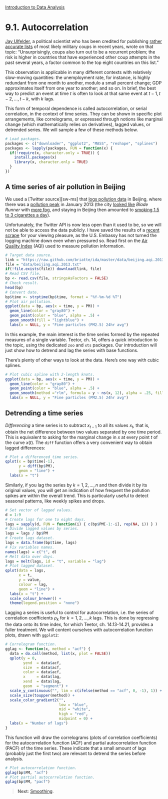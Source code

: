 <style>@import url(style.css);</style>
[Introduction to Data Analysis](index.html "Course index")

# 9.1. Autocorrelation

[Jay Ulfelder][ju], a political scientist who has been credited for publishing [rather accurate lists][fp] of most likely military coups in recent years, wrote on that topic: "Unsurprisingly, coups also turn out to be a recurrent problem; the risk is higher in countries that have experienced other coup attempts in the past several years, a factor common to the top eight countries on this list."

[ju]: https://dartthrowingchimp.wordpress.com/
[fp]: http://blog.foreignpolicy.com/posts/2013/03/25/stats_junkie_successfully_predicts_african_coup_again

This observation is applicable in many different contexts with relatively slow-moving quantities: the unemployment rate, for instance, is highly redundant from one month to another, modulo a small percent change; GDP approximates itself from one year to another; and so on. In brief, the best way to predict an event at time $t$ is often to look at that same event at $t-1, t - 2, ..., t - k$, with $k$ lags.

This form of temporal dependence is called autocorrelation, or serial correlation, in the context of time series. They can be shown in specific plot arrangements, like correlograms, or expressed through notions like marginal change (which mathematically relies on derivatives), lagged values, or detrended series. We will sample a few of these methods below.

```r
# Load packages.
packages <- c("downloader", "ggplot2", "MASS", "reshape", "splines")
packages <- lapply(packages, FUN = function(x) {
  if(!require(x, character.only = TRUE)) {
    install.packages(x)
    library(x, character.only = TRUE)
  }
})
```

## A time series of air pollution in Beijing

We used a [Twitter source][sw-ms] that [logs pollution data][bc-tap-1] in Beijing, where there was a [pollution peak][bc-tap-2] in January 2013 (the city [looked like][bj] *Blade Runner* with [more fog][ss], and staying in Beijing then amounted to [smoking 1.5 to 3 cigarettes a day][ss-smok]).

[bc-tap-1]: http://brainchronicle.blogspot.co.uk/2012/07/twitter-analysis-of-air-pollution-in.html
[bc-tap-2]: http://brainchronicle.blogspot.fr/2013/01/air-quality-analysis-from-beijing.html
[bj]: http://kateoplis.tumblr.com/post/40555052298/nope-this-is-not-a-still-from-blade-runner-its
[ss]: http://simplystatistics.org/2013/01/14/welcome-to-the-smog-ocalypse/
[ss-smok]: http://simplystatistics.org/2011/12/14/smoking-is-a-choice-breathing-is-not/

Unfortunately, the Twitter API is now less open than it used to be, so we will not be able to access the data publicly. I have saved the results of a [recent scrape][beijing-scraper] for your viewing pleasure, as the U.S. Embassy has not turned the logging machine down even when pressured so. Read first on the [Air Quality Index][aqi] (AQI) used to measure pollution information.

[beijing-scraper]: 9_twitter.R
[aqi]: http://airnow.gov/index.cfm?action=aqibasics.aqi

```r
# Target data source.
link = "https://raw.github.com/briatte/ida/master/data/beijing.aqi.2013.txt"
file = "data/beijing.aqi.2013.txt"
if(!file.exists(file)) download(link, file)
# Read CSV file.
bp <- read.csv(file, stringsAsFactors = FALSE)
# Check result.
head(bp)
# Convert date.
bp$time <- strptime(bp$time, format = "%Y-%m-%d %T")
# Plot air pollution.
ggplot(data = bp, aes(x = time, y = PM)) +
  geom_line(color = "gray80") +
  geom_point(color = "blue", alpha = .5) +
  geom_smooth(fill = "lightblue") +
  labs(x = NULL, y = "Fine particles (PM2.5) 24hr avg")
```

In this example, the main interest is the time series formed by the repeated measures of a single variable. Teetor, ch. 14, offers a quick introduction to the topic, using the dedicated `zoo` and `xts` packages. Our introduction will just show how to detrend and lag the series with base functions.

There's plenty of other ways to look at the data. Here's one way with cubic splines.

```r
# Plot cubic spline with 2-length knots.
ggplot(data = bp, aes(x = time, y = PM)) +
  geom_line(color = "gray80") +
  geom_point(color = "blue", alpha = .5) +
  geom_smooth(method ="rlm", formula = y ~ ns(x, 12), alpha = .25, fill = "lightblue") +
  labs(x = NULL, y = "Fine particles (PM2.5) 24hr avg")
```

## Detrending a time series

_Differencing_ a time series is to subtract $x_{t-1}$ to all its values $x_{t}$, that is, obtain the net difference between two values separated by one time period. This is equivalent to asking for the marginal change in $x$ at every point $t$ of the curve $x(t)$. The `diff` function offers a very convenient way to obtain lagged differences:

```r
# Plot a differenced time series.
qplot(x = bp$time[-1], 
      y = diff(bp$PM), 
      geom = "line") + 
  labs(x = "t")
```

Similarly, if you lag the series by $k = 1, 2, ..., n$ and then divide it by its original values, you will get an indication of how frequent the pollution spikes are within the overall trend. This is particularly useful to detect seasonal patterns, like weekly spikes and drops.

```r
# Set vector of lagged values.
d = 1:9
# Create lags for one to eight days.
lags = sapply(d, FUN = function(i) { c(bp$PM[-1:-i], rep(NA, i)) } )
# Divide lagged values by series.
lags = lags / bp$PM
# Create lags dataset.
lags = data.frame(bp$time, lags)
# Fix variables names.
names(lags) = c("t", d)
# Melt data over days.
lags = melt(lags, id = "t", variable = "lag")
# Plot lagged dataset.
qplot(data = lags,
      x = t,
      y = value,
      colour = lag,
      geom = "line") + 
  labs(x = "t") + 
  scale_colour_brewer() + 
  theme(legend.position = "none")
```

Lagging a series is useful to control for autocorrelation, i.e. the series of correlation coefficients $\rho_k$ for $k = 1, 2, ..., k$ lags. This is done by regressing the data onto its time index, for which Teetor, ch. 14.13-14.21, provides a fuller treatment. We will content ourselves with autocorrelation function plots, drawn with `ggplot2`:

```r
# Correlogram function.
gglag <- function(x, method = "acf") {
  data = do.call(method, list(x, plot = FALSE))
  qplot(y = 0,
        yend  = data$acf,
        size  = data$acf,
        color = data$acf,
        x     = data$lag,
        xend  = data$lag,
        geom  = "segment") +
  scale_y_continuous("", lim = c(ifelse(method == "acf", 0, -1), 1)) +
  scale_size(toupper(method)) +
  scale_color_gradient2("",
                        low = "blue", 
                        mid = "white", 
                        high = "red", 
                        midpoint = 0) +
  labs(x = "Number of lags")
}
```

This function will draw the correlograms (plots of correlation coefficients) for the autocorrelation function (ACF) and partial autocorrelation function (PACF) of the time series. These indicate that a small amount of lags (probably just the first two) are relevant to detrend the series before analysis.

```r
# Plot autocorrelation function.
gglag(bp$PM, "acf")
# Plot partial autocorrelation function.
gglag(bp$PM, "pacf")
```

> __Next__: [Smoothing](092_smoothing.html).
